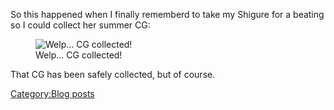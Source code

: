So this happened when I finally rememberd to take my Shigure for a beating so I could collect her summer CG:

[[File:KanColle-150719-23470892.jpg|frame|Welp... CG collected!]]





























That CG has been safely collected, but of course.
[[Category:Blog posts]]